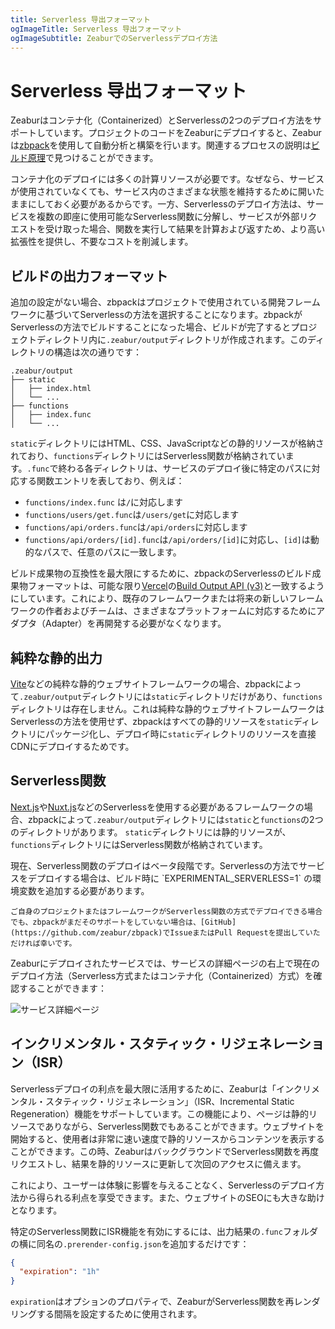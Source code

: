 ```yaml
---
title: Serverless 导出フォーマット
ogImageTitle: Serverless 导出フォーマット
ogImageSubtitle: ZeaburでのServerlessデプロイ方法
---
```



# Serverless 导出フォーマット

Zeaburはコンテナ化（Containerized）とServerlessの2つのデプロイ方法をサポートしています。プロジェクトのコードをZeaburにデプロイすると、Zeaburは[zbpack](https://github.com/zeabur/zbpack)を使用して自動分析と構築を行います。関連するプロセスの説明は[ビルド原理](./builds)で見つけることができます。

コンテナ化のデプロイには多くの計算リソースが必要です。なぜなら、サービスが使用されていなくても、サービス内のさまざまな状態を維持するために開いたままにしておく必要があるからです。一方、Serverlessのデプロイ方法は、サービスを複数の即座に使用可能なServerless関数に分解し、サービスが外部リクエストを受け取った場合、関数を実行して結果を計算および返すため、より高い拡張性を提供し、不要なコストを削減します。

## ビルドの出力フォーマット

追加の設定がない場合、zbpackはプロジェクトで使用されている開発フレームワークに基づいてServerlessの方法を選択することになります。zbpackがServerlessの方法でビルドすることになった場合、ビルドが完了するとプロジェクトディレクトリ内に`.zeabur/output`ディレクトリが作成されます。このディレクトリの構造は次の通りです：

```
.zeabur/output
├── static
│   ├── index.html
│   └── ...
├── functions
│   ├── index.func
│   └── ...
```

`static`ディレクトリにはHTML、CSS、JavaScriptなどの静的リソースが格納されており、`functions`ディレクトリにはServerless関数が格納されています。`.func`で終わる各ディレクトリは、サービスのデプロイ後に特定のパスに対応する関数エントリを表しており、例えば：

- `functions/index.func` は`/`に対応します
- `functions/users/get.func`は`/users/get`に対応します
- `functions/api/orders.func`は`/api/orders`に対応します
- `functions/api/orders/[id].func`は`/api/orders/[id]`に対応し、`[id]`は動的なパスで、任意のパスに一致します。

ビルド成果物の互換性を最大限にするために、zbpackのServerlessのビルド成果物フォーマットは、可能な限り[Vercel](https://vercel.com/)の[Build Output API (v3)](https://vercel.com/docs/build-output-api/v3)と一致するようにしています。これにより、既存のフレームワークまたは将来の新しいフレームワークの作者およびチームは、さまざまなプラットフォームに対応するためにアダプタ（Adapter）を再開発する必要がなくなります。

## 純粋な静的出力

[Vite](https://vitejs.dev/)などの純粋な静的ウェブサイトフレームワークの場合、zbpackによって`.zeabur/output`ディレクトリには`static`ディレクトリだけがあり、`functions`ディレクトリは存在しません。これは純粋な静的ウェブサイトフレームワークはServerlessの方法を使用せず、zbpackはすべての静的リソースを`static`ディレクトリにパッケージ化し、デプロイ時に`static`ディレクトリのリソースを直接CDNにデプロイするためです。

## Serverless関数

[Next.js](https://nextjs.org/)や[Nuxt.js](https://nuxtjs.org/)などのServerlessを使用する必要があるフレームワークの場合、zbpackによって`.zeabur/output`ディレクトリには`static`と`functions`の2つのディレクトリがあります。 `static`ディレクトリには静的リソースが、`functions`ディレクトリにはServerless関数が格納されています。

<Callout>
    現在、Serverless関数のデプロイはベータ段階です。Serverlessの方法でサービスをデプロイする場合は、ビルド時に `EXPERIMENTAL_SERVERLESS=1` の環境変数を追加する必要があります。

    ご自身のプロジェクトまたはフレームワークがServerless関数の方式でデプロイできる場合でも、zbpackがまだそのサポートをしていない場合は、[GitHub](https://github.com/zeabur/zbpack)でIssueまたはPull Requestを提出していただければ幸いです。
</Callout>

Zeaburにデプロイされたサービスでは、サービスの詳細ページの右上で現在のデプロイ方法（Serverless方式またはコンテナ化（Containerized）方式）を確認することができます：

![サービス詳細ページ](/advanced/serverless.png)

## インクリメンタル・スタティック・リジェネレーション（ISR）

Serverlessデプロイの利点を最大限に活用するために、Zeaburは「インクリメンタル・スタティック・リジェネレーション」（ISR、Incremental Static Regeneration）機能をサポートしています。この機能により、ページは静的リソースでありながら、Serverless関数でもあることができます。ウェブサイトを開始すると、使用者は非常に速い速度で静的リソースからコンテンツを表示することができます。この時、ZeaburはバックグラウンドでServerless関数を再度リクエストし、結果を静的リソースに更新して次回のアクセスに備えます。

これにより、ユーザーは体験に影響を与えることなく、Serverlessのデプロイ方法から得られる利点を享受できます。また、ウェブサイトのSEOにも大きな助けとなります。

特定のServerless関数にISR機能を有効にするには、出力結果の`.func`フォルダの横に同名の`.prerender-config.json`を追加するだけです：

```json
{
  "expiration": "1h"
}
```

`expiration`はオプションのプロパティで、ZeaburがServerless関数を再レンダリングする間隔を設定するために使用されます。